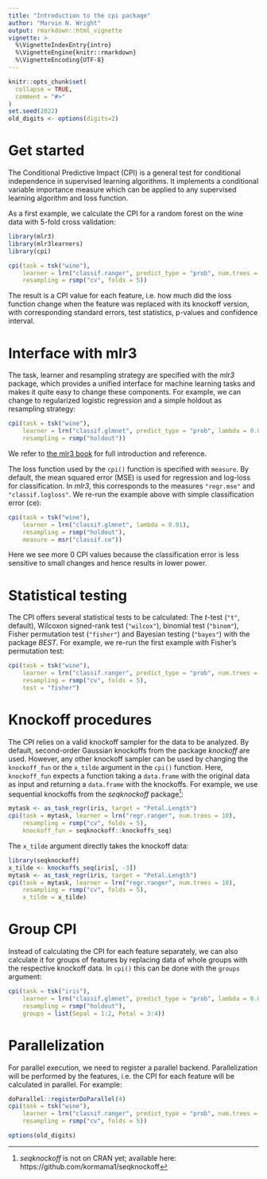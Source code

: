 ```yaml
---
title: "Introduction to the cpi package"
author: "Marvin N. Wright"
output: rmarkdown::html_vignette
vignette: >
  %\VignetteIndexEntry{intro}
  %\VignetteEngine{knitr::rmarkdown}
  %\VignetteEncoding{UTF-8}
---
```


```r
knitr::opts_chunk$set(
  collapse = TRUE,
  comment = "#>"
)
set.seed(2022)
old_digits <- options(digits=2)
```

# Get started
The Conditional Predictive Impact (CPI) is a general test for conditional independence in supervised learning algorithms. It implements a conditional variable importance measure which can be applied to any supervised learning algorithm and loss function. 

As a first example, we calculate the CPI for a random forest on the wine data with 5-fold cross validation: 

```r
library(mlr3)
library(mlr3learners)
library(cpi)

cpi(task = tsk("wine"), 
    learner = lrn("classif.ranger", predict_type = "prob", num.trees = 10),
    resampling = rsmp("cv", folds = 5))
```
The result is a CPI value for each feature, i.e. how much did the loss function change when the feature was replaced with its knockoff version, with corresponding standard errors, test statistics, p-values and confidence interval. 

# Interface with mlr3
The task, learner and resampling strategy are specified with the *mlr3* package, which provides a unified interface for machine learning tasks and makes it quite easy to change these components. For example, we can change to regularized logistic regression and a simple holdout as resampling strategy:

```r
cpi(task = tsk("wine"), 
    learner = lrn("classif.glmnet", predict_type = "prob", lambda = 0.01),
    resampling = rsmp("holdout"))
```

We refer to [the mlr3 book](https://mlr3book.mlr-org.com/) for full introduction and reference. 

The loss function used by the `cpi()` function is specified with `measure`. By default, the mean squared error (MSE) is used for regression and log-loss for classification. In *mlr3*, this corresponds to the measures `"regr.mse"` and `"classif.logloss"`. We re-run the example above with simple classification error (ce): 

```r
cpi(task = tsk("wine"), 
    learner = lrn("classif.glmnet", lambda = 0.01),
    resampling = rsmp("holdout"), 
    measure = msr("classif.ce"))
```

Here we see more 0 CPI values because the classification error is less sensitive to small changes and hence results in lower power. 

# Statistical testing
The CPI offers several statistical tests to be calculated: The *t*-test (`"t"`, default), Wilcoxon signed-rank test (`"wilcox"`), binomial test (`"binom"`), Fisher permutation test (`"fisher"`) and Bayesian testing (`"bayes"`) with the package *BEST*. For example, we re-run the first example with Fisher's permutation test:

```r
cpi(task = tsk("wine"), 
    learner = lrn("classif.ranger", predict_type = "prob", num.trees = 10),
    resampling = rsmp("cv", folds = 5), 
    test = "fisher")
```

# Knockoff procedures
The CPI relies on a valid knockoff sampler for the data to be analyzed. By default, second-order Gaussian knockoffs from the package *knockoff* are used. However, any other knockoff sampler can be used by changing the `knockoff_fun` or the `x_tilde` argument in the `cpi()` function. Here, `knockoff_fun` expects a function taking a `data.frame` with the original data as input and returning a `data.frame` with the knockoffs. For example, we use sequential knockoffs from the *seqknockoff* package^[*seqknockoff* is not on CRAN yet; available here: https://github.com/kormama1/seqknockoff]: 

```r
mytask <- as_task_regr(iris, target = "Petal.Length")
cpi(task = mytask, learner = lrn("regr.ranger", num.trees = 10), 
    resampling = rsmp("cv", folds = 5), 
    knockoff_fun = seqknockoff::knockoffs_seq)
```

The `x_tilde` argument directly takes the knockoff data: 
```r
library(seqknockoff)
x_tilde <- knockoffs_seq(iris[, -3])
mytask <- as_task_regr(iris, target = "Petal.Length")
cpi(task = mytask, learner = lrn("regr.ranger", num.trees = 10), 
    resampling = rsmp("cv", folds = 5), 
    x_tilde = x_tilde)
```

# Group CPI
Instead of calculating the CPI for each feature separately, we can also calculate it for groups of features by replacing data of whole groups with the respective knockoff data. In `cpi()` this can be done with the `groups` argument: 

```r
cpi(task = tsk("iris"), 
    learner = lrn("classif.glmnet", predict_type = "prob", lambda = 0.01),
    resampling = rsmp("holdout"), 
    groups = list(Sepal = 1:2, Petal = 3:4))
```

# Parallelization
For parallel execution, we need to register a parallel backend. Parallelization will be performed by the features, i.e. the CPI for each feature will be calculated in parallel. For example:
```r
doParallel::registerDoParallel(4)
cpi(task = tsk("wine"), 
    learner = lrn("classif.ranger", predict_type = "prob", num.trees = 10),
    resampling = rsmp("cv", folds = 5))
```

```r
options(old_digits)
```

